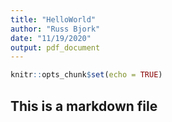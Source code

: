 ```yaml
---
title: "HelloWorld"
author: "Russ Bjork"
date: "11/19/2020"
output: pdf_document
---
```


```r
knitr::opts_chunk$set(echo = TRUE)
```

## This is a markdown file